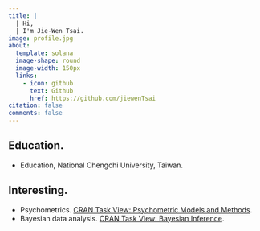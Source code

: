```yaml
---
title: |
  | Hi, 
  | I'm Jie-Wen Tsai.
image: profile.jpg
about:
  template: solana
  image-shape: round
  image-width: 150px
  links:
    - icon: github
      text: Github
      href: https://github.com/jiewenTsai
citation: false
comments: false
---
```


## Education.

-   Education, National Chengchi University, Taiwan.

## Interesting.

-   Psychometrics. [CRAN Task View: Psychometric Models and Methods](https://CRAN.R-project.org/view=Psychometrics).
-   Bayesian data analysis. [CRAN Task View: Bayesian Inference](https://CRAN.R-project.org/view=Bayesian).

